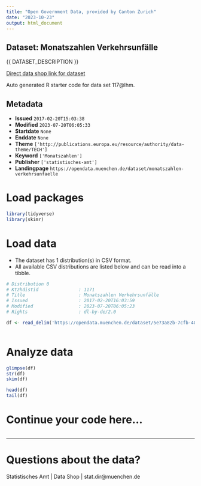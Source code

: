 ```yaml
---
title: "Open Government Data, provided by Canton Zurich"
date: "2023-10-23"
output: html_document
---
```


## Dataset: Monatszahlen Verkehrsunfälle

{{ DATASET_DESCRIPTION }}

[Direct data shop link for dataset](https://www.zh.ch/de/politik-staat/opendata.html#/datasets/monatszahlen-verkehrsunfaelle)

Auto generated R starter code for data set 117@lhm.

## Metadata

- **Issued** `2017-02-20T15:03:38`
- **Modified** `2023-07-20T06:05:33`
- **Startdate** `None`
- **Enddate** `None`
- **Theme** `['http://publications.europa.eu/resource/authority/data-theme/TECH']`
- **Keyword** `['Monatszahlen']`
- **Publisher** `['statistisches-amt']`
- **Landingpage** `https://opendata.muenchen.de/dataset/monatszahlen-verkehrsunfaelle`


# Load packages

```r

library(tidyverse)
library(skimr)

```

# Load data

-   The dataset has 1 distribution(s) in CSV format.
-   All available CSV distributions are listed below and can be read into a tibble.

```r

# Distribution 0
# Ktzhdistid               : 1171
# Title                    : Monatszahlen Verkehrsunfälle
# Issued                   : 2017-02-20T16:03:59
# Modified                 : 2023-07-20T06:05:23
# Rights                   : dl-by-de/2.0

df <- read_delim('https://opendata.muenchen.de/dataset/5e73a82b-7cfb-40cc-9b30-45fe5a3fa24e/resource/40094bd6-f82d-4979-949b-26c8dc00b9a7/download/monatszahlen2307_verkehrsunfaelle_10_07_23_nosum.csv')



```

# Analyze data

```r

glimpse(df)
str(df)
skim(df)

head(df)
tail(df)

```

# Continue your code here...

```r

```

------------------------------------------------------------------------

# Questions about the data?

Statistisches Amt | Data Shop | stat.dir@muenchen.de
